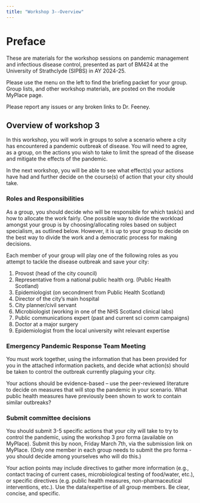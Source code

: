 ```yaml
---
title: "Workshop 3--Overview"
---
```


# Preface {.unnumbered}

These are materials for the workshop sessions on pandemic management and infectious disease control, presented as part of BM424 at the University of Strathclyde (SIPBS) in AY 2024-25. 

Please use the menu on the left to find the briefing packet for your group. Group lists, and other workshop materials, are posted on the module MyPlace page.

Please report any issues or any broken links to Dr. Feeney.

## Overview of workshop 3

In this workshop, you will work in groups to solve a scenario where a city has encountered a pandemic outbreak of disease. You will need to agree, as a group, on the actions you wish to take to limit the spread of the disease and mitigate the effects of the pandemic.

In the next workshop, you will be able to see what effect(s) your actions have had and further decide on the course(s) of action that your city should take.

### Roles and Responsibilities

::: callout-tip

As a group, you should decide who will be responsible for which task(s) and how to allocate the work fairly. One possible way to divide the workload amongst your group is by choosing/allocating roles based on subject specialism, as outlined below. However, it is up to your group to decide on the best way to divide the work and a democratic process for making decisions.

:::

Each member of your group will play one of the following roles as you attempt to tackle the disease outbreak and save your city:

1.	Provost (head of the city council)
2.	Representative from a national public health org. (Public Health Scotland)
3.	Epidemiologist (on secondment from Public Health Scotland)
4.	Director of the city's main hospital 
5.	City planner/civil servant
6.	Microbiologist (working in one of the NHS Scotland clinical labs)
7.	Public communications expert (past and current sci comm campaigns)
8.  Doctor at a major surgery 
9.  Epidemiologist from the local university wiht relevant expertise


### Emergency Pandemic Response Team Meeting

You must work together, using the information that has been provided for you in the attached information packets, and decide what action(s) should be taken to control the  outbreak currently plaguing your city. 
  
::: callout-tip

Your actions should be evidence-based – use the peer-reviewed literature to decide on measures that will stop the pandemic in your scenario. What public health measures have previously been shown to work to contain similar outbreaks?

:::


### Submit committee decisions

You should submit 3-5 specific actions that your city will take to try to control the pandemic, using the workshop 3 pro forma (available on MyPlace). Submit this by noon, Friday March 7th, via the submission link on MyPlace. (Only one member in each group needs to submit the pro forma - you should decide among yourselves who will do this.)

::: callout-tip

Your action points may include directives to gather more information (e.g., contact tracing of current cases, microbiological testing of food/water, etc.), or specific directives (e.g. public health measures, non-pharmaceutical interventions, etc.). Use the data/expertise of all group members. Be clear, concise, and specific.

:::
